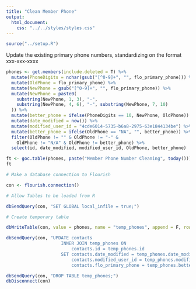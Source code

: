 ```yaml
---
title: "Clean Member Phone"
output:
  html_document:
    css: "../../styles/styles.css"
---
```

```r
source("../setup.R")
```
Update the existing primary phone numbers, standardizing on the format xxx-xxx-xxxx
```r
phones <- get.members(include.deleted = T) %>%
  mutate(PhoneDigits = nchar(gsub("[^0-9]+", "", flo_primary_phone))) %>%
  mutate(OldPhone = flo_primary_phone) %>%
  mutate(NewPhone = gsub("[^0-9]+", "", flo_primary_phone)) %>%
  mutate(NewPhone = paste0(
    substring(NewPhone, 1, 3), "-",
    substring(NewPhone, 4, 6), "-", substring(NewPhone, 7, 10)
  )) %>%
  mutate(better_phone = ifelse(PhoneDigits == 10, NewPhone, OldPhone)) %>%
  mutate(date_modified = now()) %>%
  mutate(modified_user_id = "4cde6014-5735-b6a8-2975-63e1844134be") %>%
  mutate(better_phone = ifelse(OldPhone == "NA", "", better_phone)) %>%
  filter(OldPhone != "" & OldPhone != "-" &
    OldPhone != "N/A" & OldPhone != better_phone) %>%
  select(id, date_modified, modified_user_id, OldPhone, better_phone)

ft <- goc.table(phones, paste("Member Phone Number Cleaning", today()))
ft
```
``` r
# Make a database connection to Flourish

con <- flourish.connection()

# Allow Tables to be loaded from R

dbSendQuery(con, "SET GLOBAL local_infile = true;")

# Create temporary table

dbWriteTable(con, value = phones, name = "temp_phones", append = F, row.names = F)

dbSendQuery(con, "UPDATE contacts
                     INNER JOIN temp_phones ON
                         contacts.id = temp_phones.id
                     SET contacts.date_modified = temp_phones.date_modified,
                         contacts.modified_user_id = temp_phones.modified_user_id,
                         contacts.flo_primary_phone = temp_phones.better_phone;")

dbSendQuery(con, "DROP TABLE temp_phones;")
dbDisconnect(con)
```
